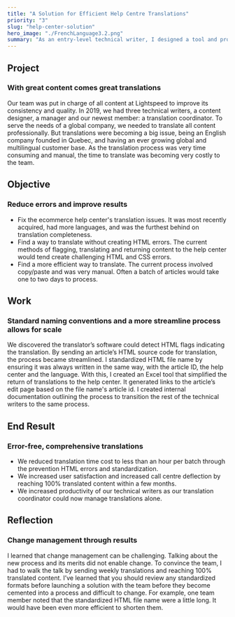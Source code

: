 ```yaml
---
title: "A Solution for Efficient Help Centre Translations"
priority: "3"
slug: "help-center-solution"
hero_image: "./FrenchLanguage3.2.png"
summary: "As an entry-level technical writer, I designed a tool and process for translations. My effort decreased translation batch processing time from days to minutes and enabled a 100% translation rate across all help centers."
---
```





## Project
### With great content comes great translations
<SectionSummary
    summary="At Lightspeed our team of six needed to professionally translate all our content. Translations were important but were becoming difficult and time consuming."
 />
Our team was put in charge of all content at Lightspeed to improve its consistency and quality. In 2019, we had three technical writers, a content designer, a manager and our newest member: a translation coordinator. To serve the needs of a global company, we needed to translate all content professionally. But translations were becoming a big issue, being an English company founded in Quebec, and having an ever growing global and multilingual customer base. As the translation process was very time consuming and manual, the time to translate was becoming very costly to the team.

## Objective
### Reduce errors and improve results
<SectionSummary
    summary="The goals were to solve the problem of translation in my help center, to reduce HTML errors, and to make translations more efficient."
 />
- Fix the ecommerce help center's translation issues. It was most recently acquired, had more languages, and was the furthest behind on translation completeness.
- Find a way to translate without creating HTML errors. The current methods of flagging, translating and returning content to the help center would tend create challenging HTML and CSS errors.
- Find a more efficient way to translate. The current process involved copy/paste and was very manual. Often a batch of articles would take one to two days to process.

## Work
### Standard naming conventions and a more streamline process allows for scale
<SectionSummary
    summary="By researching the software used by translators, helpful features were found enabled new standards and tools. The new process was documented for the team."
 />
We discovered the translator’s software could detect HTML flags indicating the translation. By sending an article’s HTML source code for translation, the process became streamlined. I standardized HTML file name by ensuring it was always written in the same way, with the article ID, the help center and the language. With this, I created an Excel tool that simplified the return of translations to the help center. It generated links to the article’s edit page based on the file name's article id. I created internal documentation outlining the process to transition the rest of the technical writers to the same process.

## End Result
### Error-free, comprehensive translations
<SectionSummary
    summary="A faster process helped us reach our translation goals, and could be managed by one."
 />
- We reduced translation time cost to less than an hour per batch through the prevention HTML errors and standardization.  
- We increased user satisfaction and increased call centre deflection by reaching 100% translated content within a few months. 
- We increased productivity of our technical writers as our translation coordinator could now manage translations alone.

## Reflection
### Change management through results
<SectionSummary
    summary="Even a successful process can have change management challenges. I learned to resolve issues early by working on problems more closely with the team."
 />
I learned that change management can be challenging. Talking about the new process and its merits did not enable change. To convince the team, I had to walk the talk by sending weekly translations and reaching 100% translated content. 
I’ve learned that you should review any standardized formats before launching a solution with the team before they become cemented into a process and difficult to change. For example, one team member noted that the standardized HTML file name were a little long. It would have been even more efficient to shorten them.